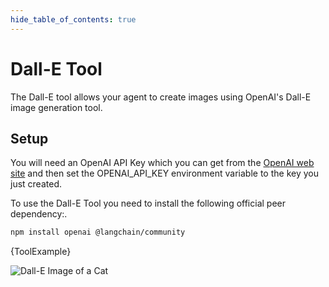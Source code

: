 ```yaml
---
hide_table_of_contents: true
---
```



# Dall-E Tool

The Dall-E tool allows your agent to create images using OpenAI's Dall-E image generation tool.

## Setup

You will need an OpenAI API Key which you can get from the [OpenAI web site](https://openai.com)
and then set the OPENAI_API_KEY environment variable to the key you just created.

To use the Dall-E Tool you need to install the following official peer dependency:.


<IntegrationInstallTooltip></IntegrationInstallTooltip>

```bash npm2yarn
npm install openai @langchain/community
```

<CodeBlock language="typescript">{ToolExample}</CodeBlock>

![Dall-E Image of a Cat](https://oaidalleapiprodscus.blob.core.windows.net/private/org-i0zjYONU3PemzJ222esBaAzZ/user-lz61Q7eWFmQn5cf0MMsOkeuP/img-vTRTBV3t5vDLDapqaKO5SsdB.png?st=2024-03-07T21%3A23%3A44Z&se=2024-03-07T23%3A23%3A44Z&sp=r&sv=2021-08-06&sr=b&rscd=inline&rsct=image/png&skoid=6aaadede-4fb3-4698-a8f6-684d7786b067&sktid=a48cca56-e6da-484e-a814-9c849652bcb3&skt=2024-03-07T18%3A11%3A22Z&ske=2024-03-08T18%3A11%3A22Z&sks=b&skv=2021-08-06&sig=IbbJQu/VBDv%2BaEfa8TfhzB1ax1vLVmpxIR9Gux8qNEQ%3D)
